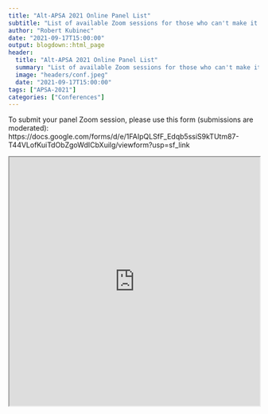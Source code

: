 ```yaml
---
title: "Alt-APSA 2021 Online Panel List"
subtitle: "List of available Zoom sessions for those who can't make it."
author: "Robert Kubinec"
date: "2021-09-17T15:00:00"
output: blogdown::html_page
header:
  title: "Alt-APSA 2021 Online Panel List"
  summary: "List of available Zoom sessions for those who can't make it."
  image: "headers/conf.jpeg"
  date: "2021-09-17T15:00:00"
tags: ["APSA-2021"]
categories: ["Conferences"]
---
```


To submit your panel Zoom session, please use this form (submissions are moderated): https://docs.google.com/forms/d/e/1FAIpQLSfF_Edqb5ssiS9kTUtm87-T44VLofKuiTdObZgoWdICbXuilg/viewform?usp=sf_link

<iframe width="100%" height="500" name="iframe" src="https://docs.google.com/spreadsheets/d/e/2PACX-1vQzJg8eztBPOOimfGylLO1jIANzwB05Ai-7yTGOM6cNaIBbV6ud7o9fRgPpq0nyuQw1N695pyR6Neg_/pubhtml?widget=true&amp;headers=false"></iframe>
